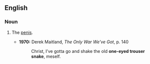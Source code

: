 ==English==

===Noun===
{{en-noun|head=[[one-eyed]] [[trouser snake]]}}

# {{lb|en|slang}} The [[penis]].
#* '''1970:''' Derek Maitland, ''The Only War We've Got'', p. 140
#*: Christ, I’ve gotta go and shake the old '''one-eyed trouser snake''', meself.